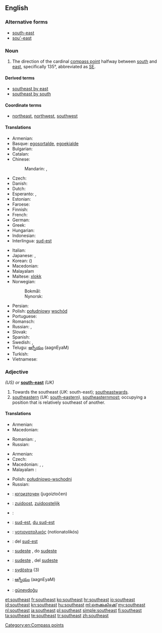 {{wikipedia|dab=southeast}}
==English==

===Alternative forms===
* [[south-east]]
* [[sou'-east]]

===Noun===
{{en-noun}}

# The direction of the cardinal [[compass point]] halfway between [[south]] and [[east]], specifically 135°, abbreviated as [[SE]].

====Derived terms====
* [[southeast by east]]
* [[southeast by south]]

====Coordinate terms====
* {{sense|compass point}} [[northeast]], [[northwest]], [[southwest]]

====Translations====
{{trans-top|compass point}}
* Armenian: {{t-|hy|հարավ-արևելք|tr=harav-arevelk’|sc=Armn}}
* Basque: [[egosortalde]], [[egoekialde]]
* Bulgarian: {{t-|bg|югоизток|m|tr=jugoíztok|sc=Cyrl}}
* Catalan: {{t-|ca|sud-est|m}}
* Chinese:
*: Mandarin: {{t|cmn|東南|sc=Hani}}, {{t|cmn|东南|tr=dōngnán|sc=Hani}}
* Czech: {{t+|cs|jihovýchod|m}}
* Danish: {{t-|da|sydøst}}
* Dutch: {{t+|nl|zuidoosten|n}}
* Esperanto: {{t-|eo|sudoriento}}, {{t-|eo|sudeosto}}
* Estonian: {{t-|et|kagu}}
* Faroese: {{t-|fo|landsynningur|m}}
* Finnish: {{t+|fi|kaakko}}
* French: {{t+|fr|sud-est|m}}
* German: {{t+|de|Südosten|m}}
* Greek: {{t+|el|νοτιοανατολικά|tr=notioanatoliká|sc=Grek}}
* Hungarian: {{t+|hu|délkelet}}
* Indonesian: {{t+|id|tenggara}}
* Interlingua: [[sud-est]]
{{trans-mid}}
* Italian: {{t-|it|sud est|m}}
* Japanese: {{t+|ja|南東|tr=なんとう, nantō|sc=Jpan}}, {{qualifier|less common}} {{t+|ja|東南|tr=とうなん, tōnan|sc=Jpan}}
* Korean: {{t+|ko|남동|tr=namdong|sc=Kore}} ({{t+|ko|南東|sc=Kore}})
* Macedonian: {{t-|mk|југоисток|m|tr=jugoístok}}
* Malayalam {{t-|ml|തെക്കുകിഴക്ക്}}
* Maltese: [[xlokk]]
* Norwegian:
*: Bokmål: {{t-|nb|sørøst}}
*: Nynorsk: {{t-|nn|søraust}}
* Persian: {{t-|fa|جنوب شرقی|tr=jonub-e šarqi}}
* Polish: [[południowy]] [[wschód]] {{m}}
* Portuguese: {{t+|pt|sudeste|m}}
* Romansch: {{t-|rm|sidost}}
* Russian: {{t+|ru|юго-восток|m|tr=júgo-vostók}}, {{t+|ru|зюйд-ост|m|tr=zjujd-óst}} {{qualifier|wind, nautical}}
* Slovak: {{t-|sk|juhovýchod|m}}
* Spanish: {{t-|es|sureste|m}}
* Swedish: {{t-|sv|sydost}}, {{t-|sv|sydöst}}
* Telugu: [[ఆగ్నేయం]] (aagnEyaM)
* Turkish: {{t+|tr|güneydoğu}}
* Vietnamese: {{t-|vi|phía đông nam}}
{{trans-bottom}}

===Adjective===
{{head|en|adjective}} ''(US) or'' '''[[south-east]]''' ''(UK)''

# Towards the southeast (''UK'': south-east); [[southeastwards]].
# [[southeastern]] (''UK'': [[south-eastern]]), [[southeasternmost]]; occupying a position that is relatively southeast of another.

====Translations====
{{trans-top|Towards the southeast}}
* Armenian: {{t-|hy|հարավարևելյան|tr=haravarevelyan|sc=Armn}}
* Macedonian: {{t-|mk|југоисточно|tr=jugoístočno}}
{{trans-mid}}
* Romanian: {{t-|ro|sudestic}}, {{t-|ro|de sud-est}}
* Russian: {{t+|ru|юго-восточный|tr=júgo-vostóčnyj}}
{{trans-bottom}}

{{trans-top|southeastern}}
* Armenian: {{t-|hy|հարավարևելյան|tr=haravarevelyan|sc=Armn}}
* Czech: {{t+|cs|jihovýchodní}}
* Macedonian: {{t-|mk|југоисточен|m|tr=jugoístočen}},  {{t-|mk|југоисточна|f|tr=jugoístočna}},  {{t-|mk|југоисточно|n|tr=jugoístočno}}
* Malayalam : {{t-|ml|തെക്കുകിഴക്കൻ}}
{{trans-mid}}
* Polish: [[południowo-wschodni]] {{m}}
* Russian: {{t+|ru|юго-восточный|tr=júgo-vostóčnyj}}
{{trans-bottom}}

{{checktrans-top}}
* {{ttbc|bg}}: [[югоизточен]] (jugoiztočen) {{m}}
* {{ttbc|nl}}: [[zuidoost]], [[zuidoostelijk]]
* {{ttbc|eo}}: {{t-|eo|sudesta}}
* {{ttbc|fr}}: [[sud-est]], [[du sud-est]]
* {{ttbc|el}}: [[νοτιονατολικός]] (notionatolikós)
* {{ttbc|ia}}: del [[sud-est]]
{{trans-mid}}
* {{ttbc|pt}}: [[sudeste]] {{m}} {{f}}, do [[sudeste]]
* {{ttbc|es}}: [[sudeste]] {{m}} {{f}}, del [[sudeste]]
* {{ttbc|sv}}: [[sydöstra]] (3)
* {{ttbc|te}}: [[ఆగ్నేయం]] (aagnEyaM)
* {{ttbc|tr}}: [[güneydoğu]]
{{trans-bottom}}

[[Category:en:Compass points]]

[[et:southeast]]
[[fr:southeast]]
[[ko:southeast]]
[[hr:southeast]]
[[io:southeast]]
[[id:southeast]]
[[kn:southeast]]
[[hu:southeast]]
[[ml:തെക്കുകിഴക്ക്]]
[[my:southeast]]
[[nl:southeast]]
[[ja:southeast]]
[[pl:southeast]]
[[simple:southeast]]
[[fi:southeast]]
[[ta:southeast]]
[[te:southeast]]
[[tr:southeast]]
[[zh:southeast]]